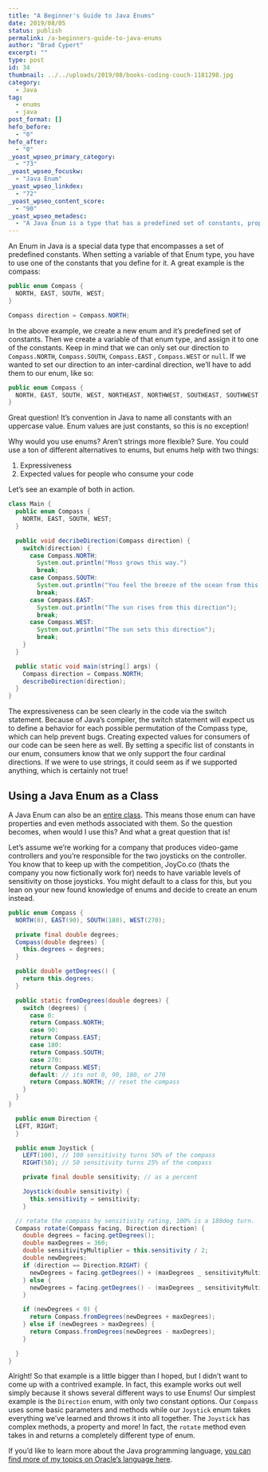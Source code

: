 ```yaml
---
title: "A Beginner's Guide to Java Enums"
date: 2019/08/05
status: publish
permalink: /a-beginners-guide-to-java-enums
author: "Brad Cypert"
excerpt: ""
type: post
id: 34
thumbnail: ../../uploads/2019/08/books-coding-couch-1181298.jpg
category:
  - Java
tag:
  - enums
  - java
post_format: []
hefo_before:
  - "0"
hefo_after:
  - "0"
_yoast_wpseo_primary_category:
  - "73"
_yoast_wpseo_focuskw:
  - "Java Enum"
_yoast_wpseo_linkdex:
  - "72"
_yoast_wpseo_content_score:
  - "90"
_yoast_wpseo_metadesc:
  - "A Java Enum is a type that has a predefined set of constants, properties and methods that can be used to write expressive and clean code."
---
```



An Enum in Java is a special data type that encompasses a set of predefined constants. When setting a variable of that Enum type, you have to use one of the constants that you define for it. A great example is the compass:

```java
public enum Compass {
  NORTH, EAST, SOUTH, WEST;
}

Compass direction = Compass.NORTH;
```

In the above example, we create a new enum and it’s predefined set of constants. Then we create a variable of that enum type, and assign it to one of the constants. Keep in mind that we can only set our direction to `Compass.NORTH`, `Compass.SOUTH`, `Compass.EAST` , `Compass.WEST` or `null`. If we wanted to set our direction to an inter-cardinal direction, we’ll have to add them to our enum, like so:

```java
public enum Compass {
  NORTH, EAST, SOUTH, WEST, NORTHEAST, NORTHWEST, SOUTHEAST, SOUTHWEST;
}

```

<HeadsUp title="Why are the values uppercase?">
  Great question! It’s convention in Java to name all constants with an
  uppercase value. Enum values are just constants, so this is no exception!
</HeadsUp>

Why would you use enums? Aren’t strings more flexible? Sure. You could use a ton of different alternatives to enums, but enums help with two things:

1. Expressiveness
2. Expected values for people who consume your code

Let’s see an example of both in action.

```java
class Main {
  public enum Compass {
    NORTH, EAST, SOUTH, WEST;
  }

  public void decribeDirection(Compass direction) {
    switch(direction) {
      case Compass.NORTH:
        System.out.println("Moss grows this way.")
        break;
      case Compass.SOUTH:
        System.out.println("You feel the breeze of the ocean from this direction");
        break;
      case Compass.EAST:
        System.out.println("The sun rises from this direction");
        break;
      case Compass.WEST:
        System.out.println("The sun sets this direction");
        break;
    }
  }

  public static void main(string[] args) {
    Compass direction = Compass.NORTH;
    describeDirection(direction);
  }
}
```

The expressiveness can be seen clearly in the code via the switch statement. Because of Java’s compiler, the switch statement will expect us to define a behavior for each possible permutation of the Compass type, which can help prevent bugs. Creating expected values for consumers of our code can be seen here as well. By setting a specific list of constants in our enum, consumers know that we only support the four cardinal directions. If we were to use strings, it could seem as if we supported anything, which is certainly not true!

## Using a Java Enum as a Class

A Java Enum can also be an [entire class](https://docs.oracle.com/javase/8/docs/api/java/lang/Class.html). This means those enum can have properties and even methods associated with them. So the question becomes, when would I use this? And what a great question that is!

Let’s assume we’re working for a company that produces video-game controllers and you’re responsible for the two joysticks on the controller. You know that to keep up with the competition, JoyCo.co (thats the company you now fictionally work for) needs to have variable levels of sensitivity on those joysticks. You might default to a class for this, but you lean on your new found knowledge of enums and decide to create an enum instead.

```java
public enum Compass {
  NORTH(0), EAST(90), SOUTH(180), WEST(270);

  private final double degrees;
  Compass(double degrees) {
    this.degrees = degrees;
  }

  public double getDegrees() {
    return this.degrees;
  }

  public static fromDegrees(double degrees) {
    switch (degrees) {
      case 0:
      return Compass.NORTH;
      case 90:
      return Compass.EAST;
      case 180:
      return Compass.SOUTH;
      case 270:
      return Compass.WEST;
      default: // its not 0, 90, 180, or 270
      return Compass.NORTH; // reset the compass
    }
  }
}

  public enum Direction {
  LEFT, RIGHT;
  }

  public enum Joystick {
    LEFT(100), // 100 sensitivity turns 50% of the compass
    RIGHT(50); // 50 sensitivity turns 25% of the compass

    private final double sensitivity; // as a percent

    Joystick(double sensitivity) {
      this.sensitivity = sensitivity;
    }

  // rotate the compass by sensitivity rating, 100% is a 180deg turn.
  Compass rotate(Compass facing, Direction direction) {
    double degrees = facing.getDegrees();
    double maxDegrees = 360;
    double sensitivityMultiplier = this.sensitivity / 2;
    double newDegrees;
    if (direction == Direction.RIGHT) {
      newDegrees = facing.getDegrees() + (maxDegrees _ sensitivityMultiplier)
    } else {
      newDegrees = facing.getDegrees() - (maxDegrees _ sensitivityMultiplier)
    }

    if (newDegrees < 0) {
      return Compass.fromDegrees(newDegrees + maxDegrees);
    } else if (newDegrees > maxDegrees) {
      return Compass.fromDegrees(newDegrees - maxDegrees);
    }

  }
}

```

Alright! So that example is a little bigger than I hoped, but I didn’t want to come up with a contrived example. In fact, this example works out well simply because it shows several different ways to use Enums! Our simplest example is the `Direction` enum, with only two constant options. Our `Compass` uses some basic parameters and methods while our `Joystick` enum takes everything we’ve learned and throws it into all together. The `Joystick` has complex methods, a property and more! In fact, the `rotate` method even takes in and returns a completely different type of enum.

If you’d like to learn more about the Java programming language, [you can find more of my topics on Oracle’s language here](https://www.bradcypert.com/tag/java).
